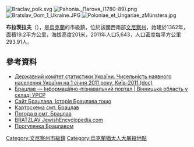 {{No footnotes|time=2015-09-16T13:19:43+00:00}}
{{coord|48|48|53|N|28|56|41|E|region:UA_type:city|display=title}}

<!-- 檔案不存在 [[Image:Braclav_pgt_coa_1792.gif|thumb]] -->
[[Image:Braclav_polk.svg|thumb]]
[[Image:Pahonia._Пагоня_(1780-89).png|thumb]]
[[Image:Bratslav_Dom_1_Ukraine.JPG|thumb]]
[[Image:Poloniae_et_Ungariae_zMünstera.jpg|thumb]]

'''布拉茨拉夫'''（{{lang-uk|Брацлав}}），是[[烏克蘭|烏克蘭]]的市級鎮，位於該國西南部[[文尼察州|文尼察州]]，始建於1362年，面積19.2平方公里，海拔高度201米，2011年人口5,643，人口密度每平方公里293.91人。

==參考資料==
*[https://web.archive.org/web/20121010205321/http://stat6.stat.lviv.ua/PXWEB2007/ukr/publ/2011/chnas.zip Державний комітет статистики України. Чисельність наявного населення України на 1 січня 2011 року, Київ-2011 (doc)]
* [http://imsu-vinnycja.com/mista-i-sela-vinnyckoi-oblasti/nemyrivskyj-rajon/bralav.html Брацлав — Інформаційно-пізнавальний портал | Вінницька область у складі УРСР] {{Wayback|url=http://imsu-vinnycja.com/mista-i-sela-vinnyckoi-oblasti/nemyrivskyj-rajon/bralav.html |date=20210110210314 }}
* [http://bratslav.at.ua Сайт Брацлава, Історія Брацлава тощо] {{Wayback|url=http://bratslav.at.ua/ |date=20120713084311 }}
* [[Картосхема_смт._Брацлав|Картосхема смт. Брацлав]]
* [http://weather.in.ua/ua/vinnickaja/2005 Погода в смт. Брацлав] {{Wayback|url=http://weather.in.ua/ua/vinnickaja/2005 |date=20191207121006 }}
* [http://www.jewishencyclopedia.com/view.jsp?artid=1413&letter=B BRATZLAV JewishEncyclopedia.com] {{Wayback|url=http://www.jewishencyclopedia.com/view.jsp?artid=1413&letter=B |date=20110629093143 }}{{ref-en}}
* [http://travorest.io.ua/album173238 Прогулянка Брацлавом] {{Wayback|url=http://travorest.io.ua/album173238 |date=20140812023139 }}

{{DEFAULTSORT:Брацлав}}
[[Category:文尼察州市級鎮|Category:文尼察州市級鎮]]
[[Category:烏克蘭猶太人大屠殺地點|Category:烏克蘭猶太人大屠殺地點]]


{{Vinnytsia-geo-stub}}